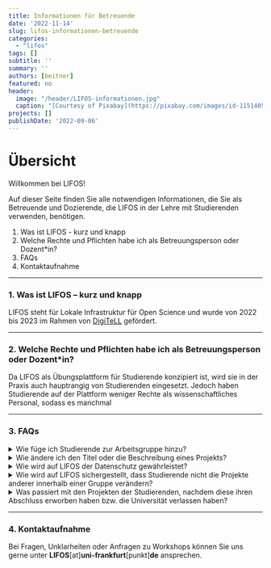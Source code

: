 ```yaml
---
title: Informationen für Betreuende 
date: '2022-11-14'
slug: lifos-informationen-betreuende
categories:
  - "lifos"
tags: []
subtitle: ''
summary: ''
authors: [beitner]   
featured: no
header:
  image: "/header/LIFOS-informationen.jpg" 
  caption: "[Courtesy of Pixabay](https://pixabay.com/images/id-1151405/)"
projects: []
publishDate: '2022-09-06'  
--- 
```

   
# Übersicht

Willkommen bei LIFOS! 

Auf dieser Seite finden Sie alle notwendigen Informationen, die Sie als Betreuende und Dozierende, die LIFOS in der Lehre mit Studierenden verwenden, benötigen. 

1. Was ist LIFOS - kurz und knapp
2. Welche Rechte und Pflichten habe ich als Betreuungsperson oder Dozent*in?
3. FAQs
4. Kontaktaufnahme

***

### 1. Was ist LIFOS -- kurz und knapp

LIFOS steht für Lokale Infrastruktur für Open Science und wurde von 2022 bis 2023 im Rahmen von [DigiTeLL](https://www.uni-frankfurt.de/106206707/Projekt_DigiTeLL) gefördert.

***

### 2. Welche Rechte und Pflichten habe ich als Betreuungsperson oder Dozent*in?

Da LIFOS als Übungsplattform für Studierende konzipiert ist, wird sie in der Praxis auch hauptrangig von Studierenden eingesetzt. Jedoch haben Studierende auf der Plattform weniger Rechte als wissenschaftliches Personal, sodass es manchmal 


***

### 3. FAQs

<details><summary>Wie füge ich Studierende zur Arbeitsgruppe hinzu?</summary> 
**Antwort:** 
</details>

 
 
<details><summary>Wie ändere ich den Titel oder die Beschreibung eines Projekts?</summary> 
**Antwort:** 
</details>
 
 
<details><summary>Wie wird auf LIFOS der Datenschutz gewährleistet?</summary> 
**Antwort:** 
</details>


<details><summary>Wie wird auf LIFOS sichergestellt, dass Studierende nicht die Projekte anderer innerhalb einer Gruppe verändern?</summary> 
**Antwort:** 
</details>



<details><summary>Was passiert mit den Projekten der Studierenden, nachdem diese ihren Abschluss erworben haben bzw. die Universität verlassen haben?</summary> 
**Antwort:** 
</details>

***

### 4. Kontaktaufnahme

Bei Fragen, Unklarheiten oder Anfragen zu Workshops können Sie uns gerne unter **LIFOS**[at]**uni-frankfurt**[punkt]**de** ansprechen.


